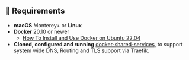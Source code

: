 ## 🚩 Requirements

- **macOS** Monterey+ or **Linux**
- **Docker** 20.10 or newer
  - [How To Install and Use Docker on Ubuntu 22.04](https://www.digitalocean.com/community/tutorials/how-to-install-and-use-docker-on-ubuntu-22-04)
- **Cloned, configured and running** [docker-shared-services](https://github.com/wayofdev/docker-shared-services), to support system wide DNS, Routing and TLS support via Traefik.
